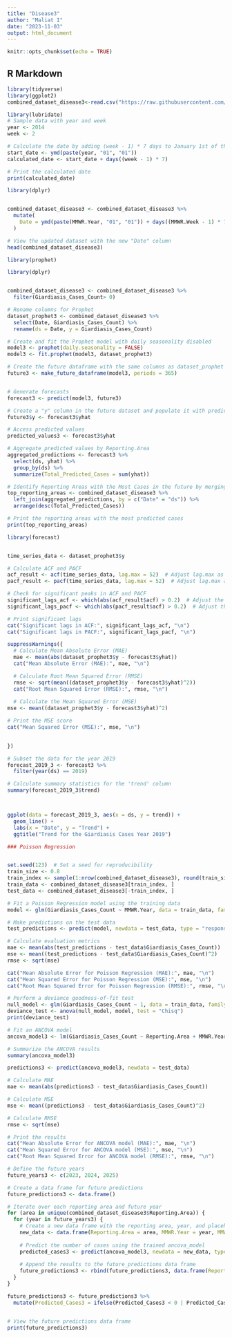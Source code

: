 ---
title: "Disease3"
author: "Maliat I"
date: "2023-11-03"
output: html_document
---

```{r setup, include=FALSE}
knitr::opts_chunk$set(echo = TRUE)
```

## R Markdown

```{r}
library(tidyverse)
library(ggplot2)
combined_dataset_disease3<-read.csv("https://raw.githubusercontent.com/maliat-hossain/FileProcessing/main/combined_dataset_disease3.csv")
```

```{r}
library(lubridate)
# Sample data with year and week
year <- 2014
week <- 2

# Calculate the date by adding (week - 1) * 7 days to January 1st of the year
start_date <- ymd(paste(year, "01", "01"))
calculated_date <- start_date + days((week - 1) * 7)

# Print the calculated date
print(calculated_date)
```

```{r}
library(dplyr)


combined_dataset_disease3 <- combined_dataset_disease3 %>%
  mutate(
    Date = ymd(paste(MMWR.Year, "01", "01")) + days((MMWR.Week - 1) * 7)
  )

# View the updated dataset with the new "Date" column
head(combined_dataset_disease3)
```

```{r}
library(prophet)
```

```{r}
library(dplyr)


combined_dataset_disease3 <- combined_dataset_disease3 %>%
  filter(Giardiasis_Cases_Count> 0)
```

```{r}
# Rename columns for Prophet
dataset_prophet3 <- combined_dataset_disease3 %>%
  select(Date, Giardiasis_Cases_Count) %>%
  rename(ds = Date, y = Giardiasis_Cases_Count)

# Create and fit the Prophet model with daily seasonality disabled
model3 <- prophet(daily.seasonality = FALSE)
model3 <- fit.prophet(model3, dataset_prophet3)

# Create the future dataframe with the same columns as dataset_prophet
future3 <- make_future_dataframe(model3, periods = 365)


# Generate forecasts
forecast3 <- predict(model3, future3)

# Create a "y" column in the future dataset and populate it with predicted values
future3$y <- forecast3$yhat

# Access predicted values
predicted_values3 <- forecast3$yhat

# Aggregate predicted values by Reporting.Area
aggregated_predictions <- forecast3 %>%
  select(ds, yhat) %>%
  group_by(ds) %>%
  summarize(Total_Predicted_Cases = sum(yhat))

# Identify Reporting Areas with the Most Cases in the future by merging with the original dataset
top_reporting_areas <- combined_dataset_disease3 %>%
  left_join(aggregated_predictions, by = c("Date" = "ds")) %>%
  arrange(desc(Total_Predicted_Cases))

# Print the reporting areas with the most predicted cases
print(top_reporting_areas)
```

```{r}
library(forecast)


time_series_data <- dataset_prophet3$y  

# Calculate ACF and PACF
acf_result <- acf(time_series_data, lag.max = 52)  # Adjust lag.max as needed
pacf_result <- pacf(time_series_data, lag.max = 52)  # Adjust lag.max as needed

# Check for significant peaks in ACF and PACF
significant_lags_acf <- which(abs(acf_result$acf) > 0.2)  # Adjust the threshold as needed
significant_lags_pacf <- which(abs(pacf_result$acf) > 0.2)  # Adjust the threshold as needed

# Print significant lags
cat("Significant lags in ACF:", significant_lags_acf, "\n")
cat("Significant lags in PACF:", significant_lags_pacf, "\n")
```


```{r}
suppressWarnings({
  # Calculate Mean Absolute Error (MAE)
  mae <- mean(abs(dataset_prophet3$y - forecast3$yhat))
  cat("Mean Absolute Error (MAE):", mae, "\n")

  # Calculate Root Mean Squared Error (RMSE)
  rmse <- sqrt(mean((dataset_prophet3$y - forecast3$yhat)^2))
  cat("Root Mean Squared Error (RMSE):", rmse, "\n")
  
  # Calculate the Mean Squared Error (MSE)
mse <- mean((dataset_prophet3$y - forecast3$yhat)^2)

# Print the MSE score
cat("Mean Squared Error (MSE):", mse, "\n")

 
})
```

```{r}
# Subset the data for the year 2019
forecast_2019_3 <- forecast3 %>%
  filter(year(ds) == 2019)

# Calculate summary statistics for the 'trend' column
summary(forecast_2019_3$trend)



ggplot(data = forecast_2019_3, aes(x = ds, y = trend)) +
  geom_line() +
  labs(x = "Date", y = "Trend") +
  ggtitle("Trend for the Giardiasis Cases Year 2019")
```
```{r}
### Poisson Regression


set.seed(123)  # Set a seed for reproducibility
train_size <- 0.8
train_index <- sample(1:nrow(combined_dataset_disease3), round(train_size * nrow(combined_dataset_disease3)))
train_data <- combined_dataset_disease3[train_index, ]
test_data <- combined_dataset_disease3[-train_index, ]

# Fit a Poisson Regression model using the training data
model <- glm(Giardiasis_Cases_Count ~ MMWR.Year, data = train_data, family = poisson)

# Make predictions on the test data
test_predictions <- predict(model, newdata = test_data, type = "response")

# Calculate evaluation metrics
mae <- mean(abs(test_predictions - test_data$Giardiasis_Cases_Count))
mse <- mean((test_predictions - test_data$Giardiasis_Cases_Count)^2)
rmse <- sqrt(mse)

cat("Mean Absolute Error for Poisson Regression (MAE):", mae, "\n")
cat("Mean Squared Error for Poisson Regression (MSE):", mse, "\n")
cat("Root Mean Squared Error for Poisson Regression (RMSE):", rmse, "\n")

# Perform a deviance goodness-of-fit test
null_model <- glm(Giardiasis_Cases_Count ~ 1, data = train_data, family = poisson)
deviance_test <- anova(null_model, model, test = "Chisq")
print(deviance_test)
```
```{r}
# Fit an ANCOVA model
ancova_model3 <- lm(Giardiasis_Cases_Count ~ Reporting.Area + MMWR.Year + MMWR.Week, data = train_data)

# Summarize the ANCOVA results
summary(ancova_model3)
```

```{r}
predictions3 <- predict(ancova_model3, newdata = test_data)

# Calculate MAE
mae <- mean(abs(predictions3 - test_data$Giardiasis_Cases_Count))

# Calculate MSE
mse <- mean((predictions3 - test_data$Giardiasis_Cases_Count)^2)

# Calculate RMSE
rmse <- sqrt(mse)

# Print the results
cat("Mean Absolute Error for ANCOVA model (MAE):", mae, "\n")
cat("Mean Squared Error for ANCOVA model (MSE):", mse, "\n")
cat("Root Mean Squared Error for ANCOVA model (RMSE):", rmse, "\n")
```




```{r}
# Define the future years
future_years3 <- c(2023, 2024, 2025)

# Create a data frame for future predictions
future_predictions3 <- data.frame()

# Iterate over each reporting area and future year
for (area in unique(combined_dataset_disease3$Reporting.Area)) {
  for (year in future_years3) {
    # Create a new data frame with the reporting area, year, and placeholder value for MMWR.Week
    new_data <- data.frame(Reporting.Area = area, MMWR.Year = year, MMWR.Week = 1)  # Adjust the placeholder value as needed
    
    # Predict the number of cases using the trained ancova_model
    predicted_cases3 <- predict(ancova_model3, newdata = new_data, type = "response")
    
    # Append the results to the future_predictions data frame
    future_predictions3 <- rbind(future_predictions3, data.frame(Reporting.Area = area, MMWR.Year = year, Predicted_Cases3 = predicted_cases3))
  }
}

future_predictions3 <- future_predictions3 %>%
  mutate(Predicted_Cases3 = ifelse(Predicted_Cases3 < 0 | Predicted_Cases3 < 1, 0, floor(Predicted_Cases3)))


# View the future predictions data frame
print(future_predictions3)
```

